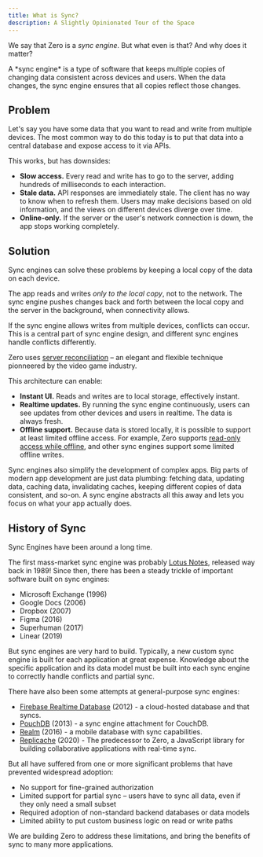 ```yaml
---
title: What is Sync?
description: A Slightly Opinionated Tour of the Space
---
```


We say that Zero is a *sync engine*. But what even is that? And why does it matter?

<Note emoji="🌈" heading="The more you know">
A *sync engine* is a type of software that keeps multiple copies of changing data consistent across devices and users. When the data changes, the sync engine ensures that all copies reflect those changes.
</Note>

## Problem

Let's say you have some data that you want to read and write from multiple devices. The most common way to do this today is to put that data into a central database and expose access to it via APIs.

<ImageLightbox
  src="/images/sync/apis-bad.svg"
  caption="Sharing data with APIs"
  className="invert dark:invert-0"
  />

This works, but has downsides:

* **Slow access.** Every read and write has to go to the server, adding hundreds of milliseconds to each interaction.
* **Stale data.** API responses are immediately stale. The client has no way to know when to refresh them. Users may make decisions based on old information, and the views on different devices diverge over time.
* **Online-only.** If the server or the user's network connection is down, the app stops working completely.

## Solution

Sync engines can solve these problems by keeping a local copy of the data on each device.

The app reads and writes *only to the local copy*, not to the network. The sync engine pushes changes back and forth between the local copy and the server in the background, when connectivity allows.

<ImageLightbox
  src="/images/sync/sync-good.svg"
  caption="Sharing data with sync"
  className="invert dark:invert-0"
  />

<Note emoji="🤔" heading="What about conflicts?">
If the sync engine allows writes from multiple devices, conflicts can occur. This is a central part of sync engine design, and different sync engines handle conflicts differently.

Zero uses [server reconciliation](./custom-mutators#what-is-a-mutator) – an elegant and flexible technique pionneered by the video game industry.
</Note>

This architecture can enable:

* **Instant UI.** Reads and writes are to local storage, effectively instant.
* **Realtime updates.** By running the sync engine continuously, users can see updates from other devices and users in realtime. The data is always fresh.
* **Offline support.** Because data is stored locally, it is possible to support at least limited offline access. For example, Zero supports [read-only access while offline](./offline), and other sync engines support some limited offline writes.

Sync engines also simplify the development of complex apps. Big parts of modern app development are just data plumbing: fetching data, updating data, caching data, invalidating caches, keeping different copies of data consistent, and so-on. A sync engine abstracts all this away and lets you focus on what your app actually does.

## History of Sync

Sync Engines have been around a long time.

The first mass-market sync engine was probably [Lotus Notes](https://en.wikipedia.org/wiki/HCL_Notes), released way back in 1989! Since then, there has been a steady trickle of important software built on sync engines:

* Microsoft Exchange (1996)
* Google Docs (2006)
* Dropbox (2007)
* Figma (2016)
* Superhuman (2017)
* Linear (2019)

But sync engines are very hard to build. Typically, a new custom sync engine is built for each application at great expense. Knowledge about the specific application and its data model must be built into each sync engine to correctly handle conflicts and partial sync.

There have also been some attempts at general-purpose sync engines:

* [Firebase Realtime Database](https://firebase.google.com/products/realtime-database) (2012) - a cloud-hosted database and that syncs.
* [PouchDB](https://pouchdb.com/) (2013) - a sync engine attachment for CouchDB.
* [Realm](https://realm.io/) (2016) - a mobile database with sync capabilities.
* [Replicache](https://replicache.dev/) (2020) - The predecessor to Zero, a JavaScript library for building collaborative applications with real-time sync.

But all have suffered from one or more significant problems that have prevented widespread adoption:

* No support for fine-grained authorization
* Limited support for partial sync – users have to sync all data, even if they only need a small subset
* Required adoption of non-standard backend databases or data models
* Limited ability to put custom business logic on read or write paths

We are building Zero to address these limitations, and bring the benefits of sync to many more applications.
